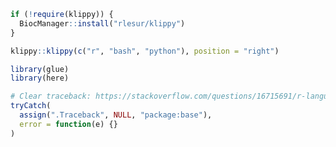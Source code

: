 <style>
  p {
    text-align: justify;
  }

  ul, ol {
    font-size: 16px;
  }

  #content.my-content {
    max-width: 1024px;
  }

  #content.fullwidth {
    margin-left: 0;
  }
</style>

<script src="https://unpkg.com/@popperjs/core@2"></script>
<script src="https://unpkg.com/tippy.js@6"></script>

<script>
var my_collapse_fn = function(e) {
  $("#sidebar").toggle();
  $("#content").toggleClass("fullwidth");
}

$(document).ready(function() {
  $("#content").addClass("my-content");

  setTimeout(function() {
    $("pre.sourceCode").each(function() {
      var pre = $(this);
      var lang = pre[0].classList[1];

      if (typeof lang !== "undefined") {
        tippy(pre[0], {
          content: lang.toUpperCase(),
          placement: "left"
        });
      }
    });
  }, 500);
  
  setTimeout(function() {
    $("img.image-thumb[alt='']").each(function(i, el) {
      var caption = $(el).next("p").text();
      el.setAttribute("alt", caption);
    });
  }, 500);
  
  setTimeout(function() {
    var img = $("img.octicon");
    img.each(function(i, el) {
      el.parentNode.innerHTML = '<span class="octicon glyphicon glyphicon-copy"></span>'
    });
  }, 500);
});
</script>

<div id="my_menu_collapse" style="z-index: 9999; position: absolute; align-content: center; top: 5px; left: 5px; cursor: pointer;" onclick="my_collapse_fn()">
<span class="glyphicon glyphicon-menu-hamburger" style="display: fixed;"></span>
</div>

```r
if (!require(klippy)) {
  BiocManager::install("rlesur/klippy")
}

klippy::klippy(c("r", "bash", "python"), position = "right")
```

```r
library(glue)
library(here)

# Clear traceback: https://stackoverflow.com/questions/16715691/r-language-how-to-clear-the-frames-stack-in-rstudio-console
tryCatch(
  assign(".Traceback", NULL, "package:base"),
  error = function(e) {}
)
```
